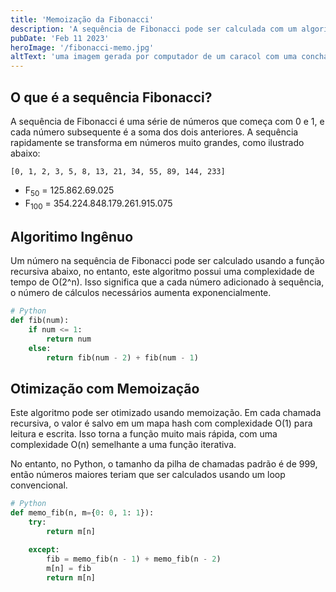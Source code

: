 ```yaml
---
title: 'Memoização da Fibonacci'
description: 'A sequência de Fibonacci pode ser calculada com um algoritmo ineficiente ou com memoização para aumentar a eficiência.'
pubDate: 'Feb 11 2023'
heroImage: '/fibonacci-memo.jpg'
altText: 'uma imagem gerada por computador de um caracol com uma concha no formato da sequência fibonacci'
---
```


## O que é a sequência Fibonacci?

A sequência de Fibonacci é uma série de números que começa com 0 e 1, e cada número subsequente é a soma dos dois anteriores. A sequência rapidamente se transforma em números muito grandes, como ilustrado abaixo:

```
[0, 1, 2, 3, 5, 8, 13, 21, 34, 55, 89, 144, 233]
```
- F<sub>50</sub> = 125.862.69.025
- F<sub>100</sub> = 354.224.848.179.261.915.075


## Algoritimo Ingênuo

Um número na sequência de Fibonacci pode ser calculado usando a função recursiva abaixo, no entanto, este algoritmo possui uma complexidade de tempo de O(2^n). Isso significa que a cada número adicionado à sequência, o número de cálculos necessários aumenta exponencialmente.


```python
# Python
def fib(num):
    if num <= 1:
        return num
    else:
        return fib(num - 2) + fib(num - 1)
```

## Otimização com Memoização

Este algoritmo pode ser otimizado usando memoização. Em cada chamada recursiva, o valor é salvo em um mapa hash com complexidade O(1) para leitura e escrita. Isso torna a função muito mais rápida, com uma complexidade O(n) semelhante a uma função iterativa. 

No entanto, no Python, o tamanho da pilha de chamadas padrão é de 999, então números maiores teriam que ser calculados usando um loop convencional.


```python
# Python
def memo_fib(n, m={0: 0, 1: 1}):
    try:
        return m[n]

    except:
        fib = memo_fib(n - 1) + memo_fib(n - 2)
        m[n] = fib
        return m[n]
```
